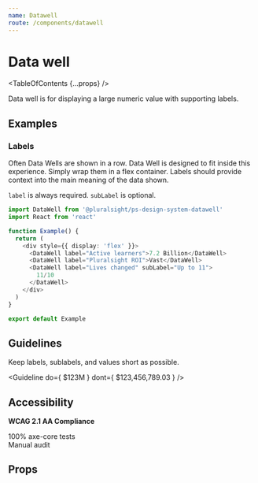```yaml
---
name: Datawell
route: /components/datawell
---
```



# Data well

<TableOfContents {...props} />

<Intro>Data well is for displaying a large numeric value with supporting labels.</Intro>

<Usage
  figmaUrl="https://www.figma.com/file/YsTklBecdddy9RZ3HXddIseD/?node-id=10235%3A29840"
  install="npm install @pluralsight/ps-design-system-datawell"
  import="import DataWell from '@pluralsight/ps-design-system-datawell'"
  packageName="datawell"
  version={props.version}
/>

## Examples

### Labels

Often Data Wells are shown in a row. Data Well is designed to fit inside this experience. Simply wrap them in a flex container. Labels should provide context into the main meaning of the data shown.

`label` is always required. `subLabel` is optional.

```typescript
import DataWell from '@pluralsight/ps-design-system-datawell'
import React from 'react'

function Example() {
  return (
    <div style={{ display: 'flex' }}>
      <DataWell label="Active learners">7.2 Billion</DataWell>
      <DataWell label="Pluralsight ROI">Vast</DataWell>
      <DataWell label="Lives changed" subLabel="Up to 11">
        11/10
      </DataWell>
    </div>
  )
}

export default Example
```

## Guidelines

Keep labels, sublabels, and values short as possible.

<Guideline
  do={
    <DataWell label="Royalty Payments" subLabel="Last 30 days">
      $123M
    </DataWell>
  }
  dont={
    <DataWell
      label="Royalties Paid to Authors"
      subLabel="For the period of the last thirty days"
    >
      $123,456,789.03
    </DataWell>
  }
/>

## Accessibility

**WCAG 2.1 AA Compliance**

<CheckCircleFillIcon color="green" size="xSmall" /> 100% axe-core tests<br />
<WarningFilledIcon color="red" size="xSmall" /> Manual audit

## Props

<TypesTable>
  <TypesProp
    name="children"
    required
    type="React.ReactNode"
    desc="main data to display"
  />
  <TypesProp
    name="label"
    required
    type="string"
    desc="primary explanatory label"
  />
  <TypesProp name="subLabel" type="string" desc="secondary contextual label" />
</TypesTable>
